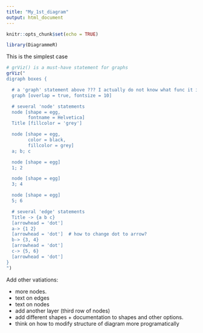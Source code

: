 ```yaml
---
title: "My_1st_diagram"
output: html_document
---
```


```r
knitr::opts_chunk$set(echo = TRUE)
```

```r
library(DiagrammeR)
```

This is the simplest case

```r
# grViz() is a must-have statement for graphs
grViz("
digraph boxes {

  # a 'graph' statement above ??? I actually do not know what func it is
  graph [overlap = true, fontsize = 10]

  # several 'node' statements
  node [shape = egg,
        fontname = Helvetica]
  Title [fillcolor = 'grey']

  node [shape = egg, 
        color = black, 
        fillcolor = grey] 
  a; b; c

  node [shape = egg] 
  1; 2

  node [shape = egg] 
  3; 4

  node [shape = egg] 
  5; 6

  # several 'edge' statements
  Title -> {a b c}
  [arrowhead = 'dot']
  a-> {1 2}
  [arrowhead = 'dot']  # how to change dot to arrow?
  b-> {3, 4}
  [arrowhead = 'dot']
  c-> {5, 6}
  [arrowhead = 'dot']
}
")
```


Add other vatiations: 

- more nodes.
- text on edges
- text on nodes
- add another layer (third row of nodes)
- add different shapes + documentation to shapes and other options. 
- think on how to modify structure of diagram more programatically

